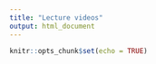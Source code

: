 ```yaml
---
title: "Lecture videos"
output: html_document
---
```


```r
knitr::opts_chunk$set(echo = TRUE)
```

